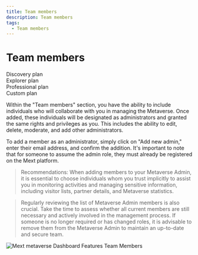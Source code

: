 ```yaml
---
title: Team members
description: Team members
tags:
  - Team members
---
```


# Team members

<div class="flex-row">
  <div class="plan">Discovery plan</div>
  <div class="plan">Explorer plan</div>
  <div class="plan">Professional plan</div>
  <div class="plan">Custom plan</div>
</div>

Within the "Team members" section, you have the ability to include individuals who will collaborate with you in managing the Metaverse. Once added, these individuals will be designated as administrators and granted the same rights and privileges as you. This includes the ability to edit, delete, moderate, and add other administrators.

To add a member as an administrator, simply click on "Add new admin," enter their email address, and confirm the addition. It's important to note that for someone to assume the admin role, they must already be registered on the Mext platform.

> Recommendations: When adding members to your Metaverse Admin, it is essential to choose individuals whom you trust implicitly to assist you in monitoring activities and managing sensitive information, including visitor lists, partner details, and Metaverse statistics.

> Regularly reviewing the list of Metaverse Admin members is also crucial. Take the time to assess whether all current members are still necessary and actively involved in the management process. If someone is no longer required or has changed roles, it is advisable to remove them from the Metaverse Admin to maintain an up-to-date and secure team.

![Mext metaverse Dashboard Features Team Members](/img/metaverse/team-members.jpg)
